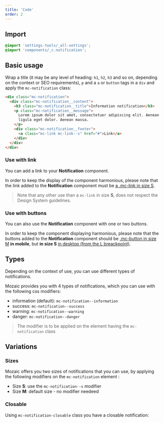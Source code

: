 ```yaml
---
title: 'Code'
order: 2
---
```


## Import

```scss
@import 'settings-tools/_all-settings';
@import 'components/_c.notification';
```

## Basic usage

Wrap a title (it may be any level of heading: `h1`, `h2`, `h3` and so on, depending on the context or SEO requirements), `p` and a `a` or `button` tags in a `div` and apply the `mc-notification` class:

```html
<div class="mc-notification">
  <div class="mc-notification__content">
    <h3 class="mc-notification__title">Information notification</h3>
    <p class="mc-notification__message">
      Lorem ipsum dolor sit amet, consectetuer adipiscing elit. Aenean commodo
      ligula eget dolor. Aenean massa.
    </p>
    <div class="mc-notification__footer">
      <a class="mc-link mc-link--s" href="#">Link</a>
    </div>
  </div>
</div>
```

<Preview path="notification" />

### Use with link

You can add a link to your **Notification** component.

In order to keep the display of the component harmonious, please note that the link added to the **Notification** component must be [a .mc-link in size S](/Components/Links/code/#available-sizes).

> Note that any other use than a `mc-link` in size **S**, does not respect the Design System guidelines.

<Preview path="notification" nude />

### Use with buttons

You can also use the **Notification** component with one or two buttons.

In order to keep the component displaying harmonious, please note that the buttons added to the **Notification** component should be [.mc-button in size M](/Components/Buttons/#sizes) **in mobile**, but **in size S** [in desktop (from the L breackpoint)](/Components/Buttons/code/#responsive-classes).

<Preview path="with-buttons" nude />

## Types

Depending on the context of use, you can use different types of notifications.

Mozaic provides you with 4 types of notifications, which you can use with the following css modifiers:

- information (default): `mc-notification--information`
- success: `mc-notification--success`
- warning: `mc-notification--warning`
- danger: `mc-notification--danger`

> The modifier is to be applied on the element having the `mc-notification` class

<Preview path="notification-types" />

## Variations

### Sizes

Mozaic offers you two sizes of notifications that you can use, by applying the following modifiers on the `mc-notification` element :

- Size **S**: use the `mc-notification--s` modifier
- Size **M**: default size - no modifier needeed

<Preview path="sizes" />

### Closable

Using `mc-notification-closable` class you have a closable notification:

<Preview path="notification-variations" />
